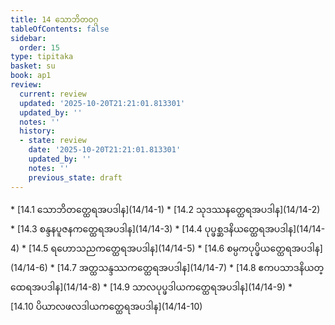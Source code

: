 ```yaml
---
title: 14 သောဘိတဝဂ္ဂ
tableOfContents: false
sidebar:
  order: 15
type: tipitaka
basket: su
book: ap1
review:
  current: review
  updated: '2025-10-20T21:21:01.813301'
  updated_by: ''
  notes: ''
  history:
  - state: review
    date: '2025-10-20T21:21:01.813301'
    updated_by: ''
    notes: ''
    previous_state: draft
---
```



<DynamicBreadcrumb />


<ReviewStatus review={frontmatter.review} showDetails={true} />

<HypothesisAnnotation frontmatter={frontmatter} />



<TableOfContents book="ap1" section="14">
* [14.1 သောဘိတတ္ထေရအပဒါန](14/14-1)
* [14.2 သုဒဿနတ္ထေရအပဒါန](14/14-2)
* [14.3 စန္ဒနပူဇနကတ္ထေရအပဒါန](14/14-3)
* [14.4 ပုပ္ဖစ္ဆဒနိယတ္ထေရအပဒါန](14/14-4)
* [14.5 ရဟောသညကတ္ထေရအပဒါန](14/14-5)
* [14.6 စမ္ပကပုပ္ဖိယတ္ထေရအပဒါန](14/14-6)
* [14.7 အတ္ထသန္ဒဿကတ္ထေရအပဒါန](14/14-7)
* [14.8 ဧကပသာဒနိယတ္ထေရအပဒါန](14/14-8)
* [14.9 သာလပုပ္ဖဒါယကတ္ထေရအပဒါန](14/14-9)
* [14.10 ပိယာလဖလဒါယကတ္ထေရအပဒါန](14/14-10)
</TableOfContents>